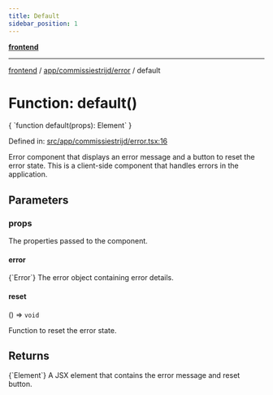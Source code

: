 ```yaml
---
title: Default
sidebar_position: 1
---
```



[**frontend**](../../../..)

***

[frontend](../../../..) / [app/commissiestrijd/error](..) / default

# Function: default()

<CodeBlock language="ts">
{ `function default(props): Element` }
</CodeBlock>

Defined in: [src/app/commissiestrijd/error.tsx:16](https://github.com/svsticky/CommitteeClash/blob/42e3ab31b18c9cdd65955be0ecd3ca0a2cb493b5/frontend/src/app/commissiestrijd/error.tsx#L16)

Error component that displays an error message and a button to reset the error state.
This is a client-side component that handles errors in the application.

## Parameters

### props

The properties passed to the component.

#### error
<CodeBlock language="ts">
{`Error`}
</CodeBlock>
The error object containing error details.

#### reset

() => `void`

Function to reset the error state.

## Returns
<CodeBlock language="ts">
{`Element`}
</CodeBlock>
A JSX element that contains the error message and reset button.

